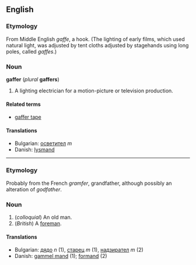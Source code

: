 ==English==
===Etymology===
From Middle English ''gaffe'', a hook. (The lighting of early films, which used natural light, was adjusted by tent cloths adjusted by stagehands using long poles, called ''gaffes''.)

===Noun===
'''gaffer''' (''plural'' '''gaffers''')

#A lighting electrician for a motion-picture or television production. 

====Related terms====
*[[gaffer tape]]

====Translations====
*Bulgarian: [[осветител]] ''m''
*Danish: [[lysmand]]

----
===Etymology===
Probably from the French ''gramfer'', grandfather, although possibly an alteration of ''godfather''.

===Noun===
#(''colloquial'') An old man.
#(''British'') A [[foreman]].

====Translations====
*Bulgarian: [[дядо]] ''n'' (1), [[старец]] ''m'' (1), [[надзирател]] ''m'' (2)
*Danish: [[gammel mand]] (1); [[formand]] (2)